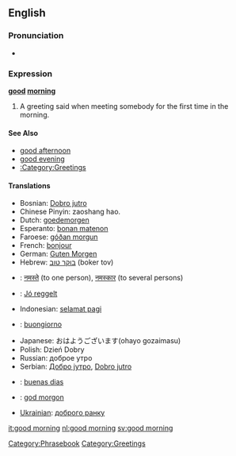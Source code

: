 ==English==
===Pronunciation===
*{{audio|en-us-good_morning.ogg|Audio (US)}}

===Expression===
'''[[good]] [[morning]]'''

# A greeting said when meeting somebody for the first time in the morning.

====See Also====
*[[good afternoon]]
*[[good evening]]
*[[:Category:Greetings]]

====Translations====

*Bosnian: [[Dobro jutro]]
*Chinese Pinyin: zaoshang hao.
*Dutch: [[goedemorgen]]
*Esperanto: [[bonan matenon]]
*Faroese: [[góðan morgun]]
*French: [[bonjour]]           <!-- That's "hello"?  Shouldn't it be Bon Matins?  -->
*German: [[Guten Morgen]]
*Hebrew: [[בוקר טוב]] (boker tov)
*{{hi}}: [[नमस्ते]] (to one person), [[नमस्कार]] (to several persons)
*{{hu}}: [[Jó reggelt]]
*Indonesian: [[selamat pagi]]
*{{it}}: [[buongiorno]]
*Japanese: おはようございます(ohayo gozaimasu)
*Polish: Dzień Dobry
*Russian: доброе утро
*Serbian: [[Добро јутро]], [[Dobro jutro]]
*{{es}}: [[buenas dias]]
*{{sv}}: [[god morgon]]
*[[Ukrainian]]: [[доброго ранку]]

[[Category:Phrasebook]]
[[Category:Greetings]]

[[it:good morning]]
[[nl:good morning]]
[[sv:good morning]]